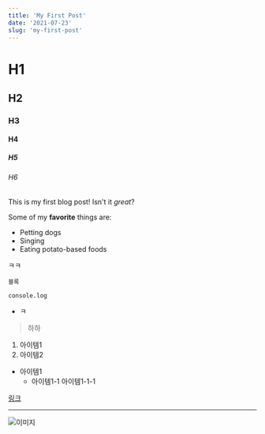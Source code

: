 ```yaml
---
title: 'My First Post'
date: '2021-07-23'
slug: 'my-first-post'
---
```


# H1

## H2

### H3

#### H4

##### H5

###### H6

This is my first blog post! Isn't it _great_?

Some of my **favorite** things are:

- Petting dogs
- Singing
- Eating potato-based foods

ㅋㅋ

`블록`

```
console.log
```

- ㅋ

> 하하

1. 아이템1
2. 아이템2

- 아이템1
  - 아이템1-1
    아이템1-1-1

[링크](https://naver.com)

---

![이미지](./images/char.jpeg)
